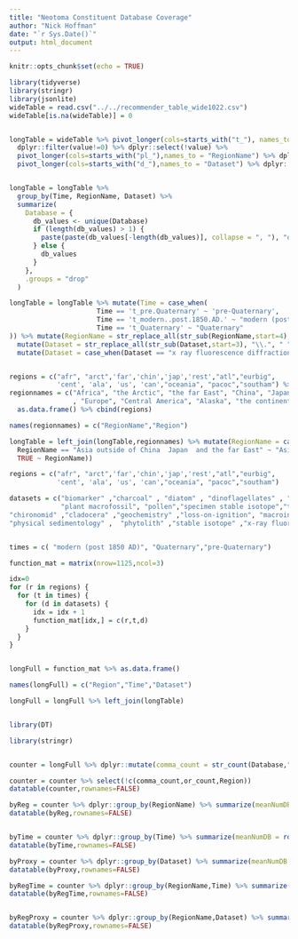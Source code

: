 ```yaml
---
title: "Neotoma Constituent Database Coverage"
author: "Nick Hoffman"
date: "`r Sys.Date()`"
output: html_document
---
```


```r
knitr::opts_chunk$set(echo = TRUE)
```


```r

library(tidyverse)
library(stringr)
library(jsonlite)
wideTable = read.csv("../../recommender_table_wide1022.csv")
wideTable[is.na(wideTable)] = 0


longTable = wideTable %>% pivot_longer(cols=starts_with("t_"), names_to = "Time") %>% 
  dplyr::filter(value!=0) %>% dplyr::select(!value) %>%
  pivot_longer(cols=starts_with("pl_"),names_to = "RegionName") %>% dplyr::filter(value!=0) %>% dplyr::select(!value) %>%
  pivot_longer(cols=starts_with("d_"),names_to = "Dataset") %>% dplyr::filter(value!=0) %>% dplyr::select(!value)


longTable = longTable %>%  
  group_by(Time, RegionName, Dataset) %>%
  summarize(
    Database = {
      db_values <- unique(Database)
      if (length(db_values) > 1) {
        paste(paste(db_values[-length(db_values)], collapse = ", "), "or", db_values[length(db_values)])
      } else {
        db_values
      }
    },
    .groups = "drop"
  )

longTable = longTable %>% mutate(Time = case_when(
                      Time == 't_pre.Quaternary' ~ 'pre-Quaternary',
                      Time == 't_modern..post.1850.AD.' ~ "modern (post 1850 AD)",
                      Time == 't_Quaternary' ~ "Quaternary"
)) %>% mutate(RegionName = str_replace_all(str_sub(RegionName,start=4), "\\.", " ")) %>%
  mutate(Dataset = str_replace_all(str_sub(Dataset,start=3), "\\.", " ")) %>%
  mutate(Dataset = case_when(Dataset == "x ray fluorescence diffraction" ~ "x-ray fluorescence/diffraction", Dataset == "loss on ignition" ~ "loss-on-ignition", TRUE ~ Dataset))


regions = c("afr", "arct",'far','chin','jap','rest',"atl","eurbig",
            'cent', 'ala', 'us', 'can',"oceania", "pacoc","southam") %>% as.data.frame()
regionnames = c("Africa", "the Arctic", "the far East", "China", "Japan", "Asia outside of China  Japan  and the far East", "the Atlantic"
                , "Europe", "Central America", "Alaska", "the continental United States", "Canada", "Oceania", "the Pacific","South America") %>%
  as.data.frame() %>% cbind(regions)

names(regionnames) = c("RegionName","Region")

longTable = left_join(longTable,regionnames) %>% mutate(RegionName = case_when(
  RegionName == "Asia outside of China  Japan  and the far East" ~ "Asia outside of China, Japan, and the far East",
  TRUE ~ RegionName))

regions = c("afr", "arct",'far','chin','jap','rest',"atl","eurbig",
            'cent', 'ala', 'us', 'can',"oceania", "pacoc","southam")

datasets = c("biomarker" ,"charcoal" , "diatom" , "dinoflagellates" , "insect" , "sedaDNA" ,"ostracode" ,
             "plant macrofossil", "pollen","specimen stable isotope","testate amoebae","vertebrate fauna","water chemistry","biochemistry" ,
"chironomid" ,"cladocera" ,"geochemistry" ,"loss-on-ignition", "macroinvertebrate","organic carbon" , "paleomagnetic" ,
"physical sedimentology" ,  "phytolith" ,"stable isotope" ,"x-ray fluorescence/diffraction" )


times = c( "modern (post 1850 AD)", "Quaternary","pre-Quaternary")

function_mat = matrix(nrow=1125,ncol=3)

idx=0
for (r in regions) {
  for (t in times) {
    for (d in datasets) {
      idx = idx + 1
      function_mat[idx,] = c(r,t,d)
    }
  }
}


longFull = function_mat %>% as.data.frame()

names(longFull) = c("Region","Time","Dataset")

longFull = longFull %>% left_join(longTable)


library(DT)

```



```r
library(stringr)


counter = longFull %>% dplyr::mutate(comma_count = str_count(Database,",")) %>% mutate(or_count = str_count(Database, " or ")) %>% mutate(num_db = comma_count+or_count+1)

counter = counter %>% select(!c(comma_count,or_count,Region))
datatable(counter,rownames=FALSE)

byReg = counter %>% dplyr::group_by(RegionName) %>% summarize(meanNumDB = round(mean(num_db),2)) %>% arrange(desc(meanNumDB))
datatable(byReg,rownames=FALSE)


byTime = counter %>% dplyr::group_by(Time) %>% summarize(meanNumDB = round(mean(num_db),2))%>% arrange(desc(meanNumDB))
datatable(byTime,rownames=FALSE)

byProxy = counter %>% dplyr::group_by(Dataset) %>% summarize(meanNumDB =round(mean(num_db),2)) %>% arrange(desc(meanNumDB))
datatable(byProxy,rownames=FALSE)

byRegTime = counter %>% dplyr::group_by(RegionName,Time) %>% summarize(meanNumDB =round(mean(num_db),2)) %>% arrange(desc(meanNumDB))
datatable(byRegTime,rownames=FALSE)


byRegProxy = counter %>% dplyr::group_by(RegionName,Dataset) %>% summarize(meanNumDB = round(mean(num_db),2)) %>% arrange(desc(meanNumDB))
datatable(byRegProxy,rownames=FALSE)




```

